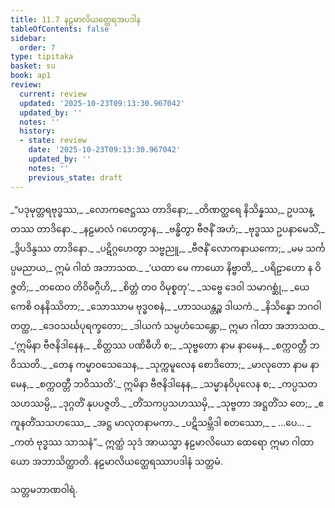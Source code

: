 ```yaml
---
title: 11.7 နဠမာလိယတ္ထေရအပဒါန
tableOfContents: false
sidebar:
  order: 7
type: tipitaka
basket: su
book: ap1
review:
  current: review
  updated: '2025-10-23T09:13:30.967042'
  updated_by: ''
  notes: ''
  history:
  - state: review
    date: '2025-10-23T09:13:30.967042'
    updated_by: ''
    notes: ''
    previous_state: draft
---
```



<ReviewStatus review={frontmatter.review} showDetails={true} />

<HypothesisAnnotation frontmatter={frontmatter} />

<DynamicBreadcrumb />

<Division number="36" book="ap1" e="ch" v="20" p="157">

<Paragraph number="1899" type="verses" book="ap1">
_“ပဒုမုတ္တရဗုဒ္ဓဿ,_  
_လောကဇေဋ္ဌဿ တာဒိနော;_  
_တိဏတ္ထရေ နိသိန္နဿ,_  
ဥပသန္တဿ တာဒိနော._  

</Paragraph>

</Division>
<Division number="37" book="ap1" e="ch" v="20" p="157">

<Paragraph number="1900" type="verses" book="ap1">
_နဠမာလံ ဂဟေတွာန,_  
_ဗန္ဓိတွာ ဗီဇနိံ အဟံ;_  
_ဗုဒ္ဓဿ ဥပနာမေသိံ,_  
_ဒွိပဒိန္ဒဿ တာဒိနော._  

</Paragraph>

</Division>
<Division number="38" book="ap1" e="ch" v="20" p="157">

<Paragraph number="1901" type="verses" book="ap1">
_ပဋိဂ္ဂဟေတွာ သဗ္ဗညူ,_  
_ဗီဇနိံ လောကနာယကော;_  
_မမ သင်္ကပ္ပမညာယ,_  
ဣမံ ဂါထံ အဘာသထ._  

</Paragraph>

</Division>
<Division number="39" book="ap1" e="ch" v="20" p="158">

<Paragraph number="1902" type="verses" book="ap1">
_‘ယထာ မေ ကာယော နိဗ္ဗာတိ,_  
_ပရိဠာဟော န ဝိဇ္ဇတိ;_  
_တထေဝ တိဝိဓဂ္ဂီဟိ,_  
_စိတ္တံ တဝ ဝိမုစ္စတု’._  

</Paragraph>

</Division>
<Division number="40" book="ap1" e="ch" v="20" p="158">

<Paragraph number="1903" type="verses" book="ap1">
_သဗ္ဗေ ဒေဝါ သမာဂစ္ဆုံ,_  
_ယေ ကေစိ ဝနနိဿိတာ;_  
_သောဿာမ ဗုဒ္ဓဝစနံ,_  
_ဟာသယန္တဉ္စ ဒါယကံ._  

</Paragraph>

</Division>
<Division number="41" book="ap1" e="ch" v="20" p="158">

<Paragraph number="1904" type="verses" book="ap1">
_နိသိန္နော ဘဂဝါ တတ္ထ,_  
_ဒေဝသင်္ဃပုရက္ခတော;_  
_ဒါယကံ သမ္ပဟံသေန္တော,_  
ဣမာ ဂါထာ အဘာသထ._  

</Paragraph>

</Division>
<Division number="42" book="ap1" e="ch" v="20" p="158">

<Paragraph number="1905" type="verses" book="ap1">
_‘ဣမိနာ ဗီဇနိဒါနေန,_  
_စိတ္တဿ ပဏိဓီဟိ စ;_  
_သုဗ္ဗတော နာမ နာမေန,_  
_စက္ကဝတ္တီ ဘဝိဿတိ._  

</Paragraph>

</Division>
<Division number="43" book="ap1" e="ch" v="20" p="158">

<Paragraph number="1906" type="verses" book="ap1">
_တေန ကမ္မာဝသေသေန,_  
_သုက္ကမူလေန စောဒိတော;_  
_မာလုတော နာမ နာမေန,_  
_စက္ကဝတ္တီ ဘဝိဿတိ’._  

</Paragraph>

</Division>
<Division number="44" book="ap1" e="ch" v="20" p="158">

<Paragraph number="1907" type="verses" book="ap1">
ဣမိနာ ဗီဇနိဒါနေန,_  
_သမ္မာနဝိပုလေန စ;_  
_ကပ္ပသတသဟဿမ္ပိ,_  
_ဒုဂ္ဂတိံ နုပပဇ္ဇတိ._  

</Paragraph>

</Division>
<Division number="45" book="ap1" e="ch" v="20" p="158">

<Paragraph number="1908" type="verses" book="ap1">
_တိံသကပ္ပသဟဿမှိ,_  
_သုဗ္ဗတာ အဋ္ဌတိံသ တေ;_  
_ဧကူနတိံသသဟဿေ,_  
_အဋ္ဌ မာလုတနာမကာ._  

</Paragraph>

</Division>
<Division number="46" book="ap1" e="ch" v="20" p="158">

<Paragraph number="1909" type="verses" book="ap1">
_ပဋိသမ္ဘိဒါ စတဿော,_  
_ …ပေ… _  
_ကတံ ဗုဒ္ဓဿ သာသနံ”._  

</Paragraph>

<Paragraph number="1910" book="ap1">
ဣတ္ထံ သုဒံ အာယသ္မာ နဠမာလိယော ထေရော ဣမာ ဂါထာယော အဘာသိတ္ထာတိ.

</Paragraph>
</Division>

<Paragraph number="1911" type="center" book="ap1">
နဠမာလိယတ္ထေရဿာပဒါနံ သတ္တမံ.

  
သတ္တမဘာဏဝါရံ.
</Paragraph>